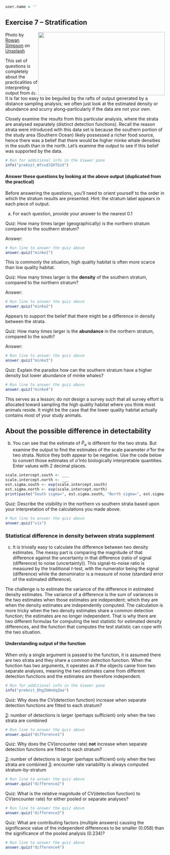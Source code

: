 
```r

user.name = ''
```


## Exercise 7 -- Stratification

<img src=https://images.unsplash.com/photo-1603693786247-d70f78921a94?ixid=MXwxMjA3fDB8MHxwaG90by1wYWdlfHx8fGVufDB8fHw%3D&ixlib=rb-1.2.1&auto=format&fit=crop&w=1489&q=80 width=400 height=200 style="float:right">

<p style="text-align:right font-size:80%"><span>Photo by <a href="https://unsplash.com/@nzrhan?utm_source=unsplash&amp;utm_medium=referral&amp;utm_content=creditCopyText">Rowan Simpson</a> on <a href="https://unsplash.com/s/photos/minke-whale?utm_source=unsplash&amp;utm_medium=referral&amp;utm_content=creditCopyText">Unsplash</a></span> </p>

This set of questions is completely about the practicalities of interpreting output from `ds`.  It is far too easy to be beguiled by the rafts of output generated by a distance sampling analysis; we often just look at the estimated density or abundance and scurry along--particularly if the data are not your own.

Closely examine the results from this particular analysis, where the strata are analysed separately (distinct detection functions).  Recall the reason strata were introduced with this data set is because the southern portion of the study area (Southern Ocean) likely possessed a richer food source, hence there was a belief that there would be higher minke whale densities in the south than in the north.  Let's examine the output to see if this belief was supported by the data.

```r
# Run for additional info in the Viewer pane
info("preknit_WfsvdlQXTGzX")
```

#### Answer these questions by looking at the above output (duplicated from the practical)

Before answering the questions, you'll need to orient yourself to the order in which the stratum results are presented.  Hint:  the stratum label appears in each piece of output.

a) For each question, provide your answer to the nearest 0.1


Quiz: How many times larger (geographically) is the northern stratum compared to the southern stratum?

Answer: 

```r
# Run line to answer the quiz above
answer.quiz("minke1")
```

This is commonly the situation, high quality habitat is often more scarce than low quality habitat.



Quiz: How many times larger is the **density** of the southern stratum, compared to the northern stratum?

Answer: 

```r
# Run line to answer the quiz above
answer.quiz("minke2")
```

Appears to support the belief that there might be a difference in density between the strata.


Quiz: How many times larger is the **abundance** in the northern stratum, compared to the south?

Answer: 

```r
# Run line to answer the quiz above
answer.quiz("minke3")
```


Quiz: Explain the paradox how can the southern stratum have a higher density but lower abundance of minke whales?

[1]: detectability differs between strata
[2]: whales from the southern stratum vacation in the northern stratum
[3]: the greater area of the northern stratum compensates for the low whale density
[4]: density is actually the reciprocal of abundance a mathematical paradox

```r
# Run line to answer the quiz above
answer.quiz("minke4")
```

This serves as a lesson; do not design a survey such that all survey effort is allocated toward sampling the high quality habitat where you think most animals reside.  It might be the case that the lower quality habitat actually contains most of your study animals.


## About the possible difference in detectability

b) You can see that the estimate of $\hat{P}_a$ is different for the two strata.  But examine the output to find the estimates of the scale parameter $\hat{\sigma}$ for the two strata.  Notice they both appear to be negative.  Use the code below to convert those estimates of  $\hat{\sigma}$ into biologically interpretable quantities.  Enter values with 2 decimal places.

```r
scale.intercept.south <- ___
scale.intercept.north <- ___
est.sigma.south <- exp(scale.intercept.south)
est.sigma.north <- exp(scale.intercept.north)
print(paste("South sigma=", est.sigma.south, "North sigma=", est.sigma.north))
```


Quiz: Describe the visibility in the northern vs southern strata based upon your interpretation of the calculations you made above.

[1]: larger $\hat{\sigma}$ in the north implies better visibility in the north
[2]: larger $\hat{\sigma}$ in the south suggests better visibility in the south
[3]: smaller $\hat{\sigma}$ in the south implies better visibility in the south

```r
# Run line to answer the quiz above
answer.quiz("vis")
```


### Statistical difference in density between strata supplement

c) It is trivially easy to calculate the difference between two density estimates.  The messy part is comparing the magnitude of that difference against the uncertainty in that difference (ratio of signal (difference) to noise (uncertainty)).  This signal-to-noise ratio is measured by the traditional *t*-test, with the numerator being the signal (difference) while the denominator is a measure of noise (standard error of the estimated difference).

The challenge is to estimate the variance of the  difference in estimated density estimates.  The variance of a difference is the sum of variances in the two estimates when those estimates are independent; which they are when the density estimates are independently computed.  The calculation is more tricky when the two density estimates share a common detection function; the estimates are no longer independent.  That is why there are two different formulas for computing the test statistic for estimated density differences, and the function that computes the test statistic can cope with the two situation.

#### Understanding output of the function

When only a single argument is passed to the function, it is assumed there are two strata and they share a common detection function. When the function has two arguments, it operates as if the objects came from two separate analyses, meaning the two estimates came from different detection functions and the estimates are therefore independent.

```r
# Run for additional info in the Viewer pane
info("preknit_DhgZkWnUqZma")
```


Quiz: Why does the CV(detection function) increase when separate detection functions are fitted to each stratum?

[1]: estimated difference in density is larger when separate detection functions are fitted
[2]: number of detections is larger (perhaps sufficient) only when the two strata are combined

```r
# Run line to answer the quiz above
answer.quiz("difference1")
```


Quiz: Why does the CV(encounter rate) **not** increase when separate detection functions are fitted to each stratum?

[1]: estimated difference in density is larger when separate detection functions are fitted
[2]: number of detections is larger (perhaps sufficient) only when the two strata are combined
[3]: encounter rate variability is always computed stratum-by-stratum

```r
# Run line to answer the quiz above
answer.quiz("difference2")
```


Quiz: What is the relative magnitude of CV(detection function) to CV(encounter rate) for either pooled or separate analyses?

[1]: cv(encounter rate) is half cv(detection function)
[2]: cv(encounter rate) roughly equal cv(detection function)
[3]: cv(encounter rate) is double cv(detection function)

```r
# Run line to answer the quiz above
answer.quiz("difference3")
```



Quiz: What are contributing factors (multiple answers) causing the significance value of the independent differences to be smaller (0.058) than the significance of the pooled analysis (0.234)?

[1]: greater variability in encounter rate
[2]: greater uncertainty in detection function
[3]: greater difference in shapes of detection functions
[4]: expanded difference in the stratum-specific density estimates
[5]: loss of degrees of freedom in the test statistic

```r
# Run line to answer the quiz above
answer.quiz("difference4")
```



